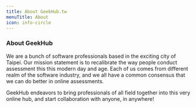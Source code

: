 ```yaml
---
title: About GeekHub.tw
menuTitle: About
icon: info-circle
---
```


### About GeekHub

We are a bunch of software professionals based in the exciting city of Taipei.
Our mission statement is to recalibrate the way people conduct assessment this this modern day and age.
Each of us comes from different realm of the software industry, and we all have a common consensus that we can do better in online assessments.

GeekHub endeavors to bring professionals of all field together into this very online hub, and start collaboration with anyone, in anywhere!

